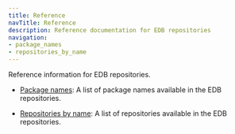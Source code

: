 ```yaml
---
title: Reference
navTitle: Reference
description: Reference documentation for EDB repositories
navigation:
- package_names
- repositories_by_name
---
```


Reference information for EDB repositories.

* [Package names](package_names): A list of package names available in the EDB repositories.

* [Repositories by name](repositories_by_name): A list of repositories available in the EDB repositories.

